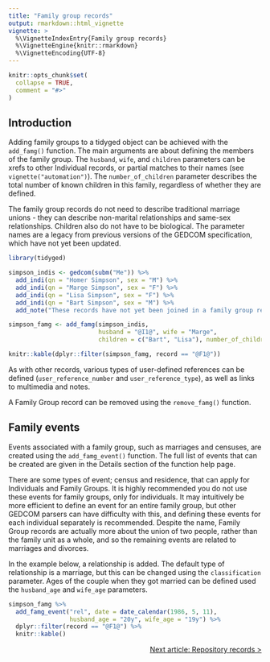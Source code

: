 ```yaml
---
title: "Family group records"
output: rmarkdown::html_vignette
vignette: >
  %\VignetteIndexEntry{Family group records}
  %\VignetteEngine{knitr::rmarkdown}
  %\VignetteEncoding{UTF-8}
---
```


```r
knitr::opts_chunk$set(
  collapse = TRUE,
  comment = "#>"
)
```

## Introduction

Adding family groups to a tidyged object can be achieved with the `add_famg()` function. The main arguments are about defining the members of the family group. The `husband`, `wife`, and `children` parameters can be xrefs to other Individual records, or partial matches to their names (see `vignette("automation")`). The `number_of_children` parameter describes the total number of known children in this family, regardless of whether they are defined.

The family group records do not need to describe traditional marriage unions - they can describe non-marital relationships and same-sex relationships. Children also do not have to be biological. The parameter names are a legacy from previous versions of the GEDCOM specification, which have not yet been updated.

```r
library(tidyged)

simpson_indis <- gedcom(subm("Me")) %>% 
  add_indi(qn = "Homer Simpson", sex = "M") %>% 
  add_indi(qn = "Marge Simpson", sex = "F") %>% 
  add_indi(qn = "Lisa Simpson", sex = "F") %>% 
  add_indi(qn = "Bart Simpson", sex = "M") %>% 
  add_note("These records have not yet been joined in a family group record")

simpson_famg <- add_famg(simpson_indis,
                         husband = "@I1@", wife = "Marge", 
                         children = c("Bart", "Lisa"), number_of_children = 3)

knitr::kable(dplyr::filter(simpson_famg, record == "@F1@"))
```

As with other records, various types of user-defined references can be defined (`user_reference_number` and `user_reference_type`), as well as links to multimedia and notes.

A Family Group record can be removed using the `remove_famg()` function.

## Family events

Events associated with a family group, such as marriages and censuses, are created using the `add_famg_event()` function. The full list of events that can be created are given in the Details section of the function help page.

There are some types of event; census and residence, that can apply for Individuals and Family Groups. It is highly recommended you do not use these events for family groups, only for individuals. It may intuitively be more efficient to define an event for an entire family group, but other GEDCOM parsers can have difficulty with this, and defining these events for each individual separately is recommended. Despite the name, Family Group records are actually more about the union of two people, rather than the family unit as a whole, and so the remaining events are related to marriages and divorces.

In the example below, a relationship is added. The default type of relationship is a marriage, but this can be changed using the `classification` parameter. Ages of the couple when they got married can be defined used the `husband_age` and `wife_age` parameters.

```r
simpson_famg %>% 
  add_famg_event("rel", date = date_calendar(1986, 5, 11),
                 husband_age = "20y", wife_age = "19y") %>% 
  dplyr::filter(record == "@F1@") %>% 
  knitr::kable()
```



<p style="text-align: right;"><a href="https://jl5000.github.io/tidyged/articles/repository_records.html">Next article: Repository records ></a></p>
